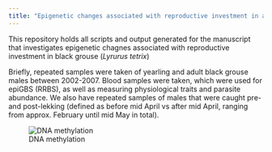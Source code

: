 ```yaml
---
title: "Epigenetic changes associated with reproductive investment in a lekking bird"
---
```


This repository holds all scripts and output generated for the manuscript that investigates epigenetic chagnes associated with reproductive investment in black grouse (*Lyrurus tetrix*)

Briefly, repeated samples were taken of yearling and adult black grouse males between 2002-2007. Blood samples were taken, which were used for epiGBS (RRBS), as well as measuring physiological traits and parasite abundance. We also have repeated samples of males that were caught pre- and post-lekking (defined as before mid April vs after mid April, ranging from approx. February until mid May in total).

![DNA methylation](img/methylation.jpeg)
